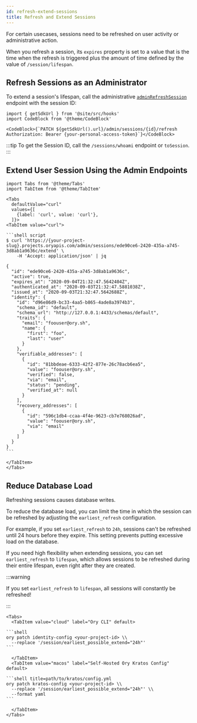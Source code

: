```yaml
---
id: refresh-extend-sessions
title: Refresh and Extend Sessions
---
```


For certain usecases, sessions need to be refreshed on user activity or 
administrative action. 

When you refresh a session, its `expires` property is set to a value that
is the time when the refresh is triggered plus the amount of time defined by 
the value of `/session/lifespan`.


## Refresh Sessions as an Administrator

To extend a session's lifespan, call the administrative
[`adminRefreshSession`](../../reference/api.mdx#operation/adminRefreshSession)
endpoint with the session ID:

```mdx-code-block
import { getSdkUrl } from '@site/src/hooks'
import CodeBlock from '@theme/CodeBlock'

<CodeBlock>{`PATCH ${getSdkUrl().url}/admin/sessions/{id}/refresh
Authorization: Bearer {your-personal-access-token}`}</CodeBlock>
```

:::tip
To get the Session ID, call the `/sessions/whoami` endpoint or `toSession`.
:::

## Extend User Session Using the Admin Endpoints

````mdx-code-block
import Tabs from '@theme/Tabs'
import TabItem from '@theme/TabItem'

<Tabs
  defaultValue="curl"
  values={[
    {label: 'curl', value: 'curl'},
  ]}>
<TabItem value="curl">

```shell script
$ curl 'https://{your-project-slug}.projects.oryapis.com/admin/sessions/ede90ce6-2420-435a-a745-3d8ab1a9636c/extend' \
    -H 'Accept: application/json' | jq

{
  "id": "ede90ce6-2420-435a-a745-3d8ab1a9636c",
  "active": true,
  "expires_at": "2020-09-04T21:32:47.5642404Z",
  "authenticated_at": "2020-09-03T21:32:47.5881038Z",
  "issued_at": "2020-09-03T21:32:47.5642688Z",
  "identity": {
    "id": "d96e86d9-bc33-4aa5-b865-4ade8a3974b3",
    "schema_id": "default",
    "schema_url": "http://127.0.0.1:4433/schemas/default",
    "traits": {
      "email": "foouser@ory.sh",
      "name": {
        "first": "foo",
        "last": "user"
      }
    },
    "verifiable_addresses": [
      {
        "id": "81bbdeae-6333-42f2-877e-26c78acb6ea5",
        "value": "foouser@ory.sh",
        "verified": false,
        "via": "email",
        "status": "pending",
        "verified_at": null
      }
    ],
    "recovery_addresses": [
      {
        "id": "596c1db4-ccaa-4f4e-9623-cb7e768026ad",
        "value": "foouser@ory.sh",
        "via": "email"
      }
    ]
  }
}
```

</TabItem>
</Tabs>
````

## Reduce Database Load

Refreshing sessions causes database writes. 

To reduce the database load, you can limit the time in which the session 
can be refreshed by adjusting the `earliest_refresh` configuration. 

For example, if you set `earliest_refresh` to `24h`, sessions can't be
refreshed until 24 hours before they expire. This setting prevents putting
excessive load on the database. 

If you need high flexibility when extending sessions, you can set `earliest_refresh` 
to `lifespan`, which allows sessions to be refreshed during their entire lifespan, 
even right after they are created.

:::warning

If you set `earliest_refresh` to `lifespan`, all sessions will constantly be
refreshed!

:::

````mdx-code-block
<Tabs>
  <TabItem value="cloud" label="Ory CLI" default>

```shell
ory patch identity-config <your-project-id> \\
  --replace '/session/earliest_possible_extend="24h"'
```

  </TabItem>
  <TabItem value="macos" label="Self-Hosted Ory Kratos Config" default>

```shell title=path/to/kratos/config.yml
ory patch kratos-config <your-project-id> \\
  --replace '/session/earliest_possible_extend="24h"' \\
  --format yaml
```

  </TabItem>
</Tabs>
````
